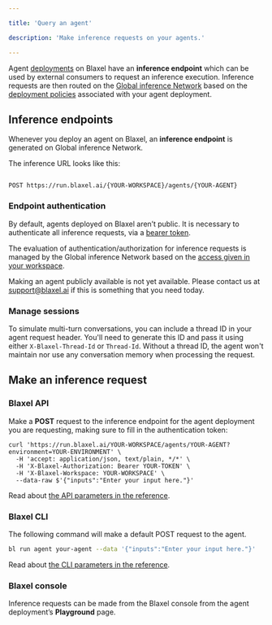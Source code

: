 ```yaml
---

title: 'Query an agent'

description: 'Make inference requests on your agents.'

---
```


Agent [deployments](Overview%2015347e47b1ea807bbba6d269c01e633d) on Blaxel have an **inference endpoint** which can be used by external consumers to request an inference execution. Inference requests are then routed on the [Global inference Network](../Models/Global-Inference-Network%2013847e47b1ea8199a2b3fa9c62f9e09e) based on the [deployment policies](../Model-Governance/Policies) associated with your agent deployment. 

## Inference endpoints

Whenever you deploy an agent on Blaxel, an **inference endpoint** is generated on Global inference Network.

The inference URL looks like this:

```http Query agent

POST https://run.blaxel.ai/{YOUR-WORKSPACE}/agents/{YOUR-AGENT}

```

### Endpoint authentication

By default, agents deployed on Blaxel aren’t public. It is necessary to authenticate all inference requests, via a [bearer token](../Security/Access-tokens).

The evaluation of authentication/authorization for inference requests is managed by the Global inference Network based on the [access given in your workspace](../Security/Workspace-access-control).

<Info>Making an agent publicly available is not yet available. Please contact us at [support@blaxel.ai](mailto:support@blaxel.ai) if this is something that you need today.</Info>

### Manage sessions

To simulate multi-turn conversations, you can include a thread ID in your agent request header. You'll need to generate this ID and pass it using either `X-Blaxel-Thread-Id` or `Thread-Id`. Without a thread ID, the agent won't maintain nor use any conversation memory when processing the request.

## Make an inference request

### Blaxel API

Make a **POST** request to the inference endpoint for the agent deployment you are requesting, making sure to fill in the authentication token:

```
curl 'https://run.blaxel.ai/YOUR-WORKSPACE/agents/YOUR-AGENT?environment=YOUR-ENVIRONMENT' \
  -H 'accept: application/json, text/plain, */*' \
  -H 'X-Blaxel-Authorization: Bearer YOUR-TOKEN' \
  -H 'X-Blaxel-Workspace: YOUR-WORKSPACE' \
  --data-raw $'{"inputs":"Enter your input here."}'
```

Read about [the API parameters in the reference](https://docs.blaxel.ai/api-reference/inference).

### Blaxel CLI

The following command will make a default POST request to the agent.

```bash
bl run agent your-agent --data '{"inputs":"Enter your input here."}'
```

Read about [the CLI parameters in the reference](https://docs.blaxel.ai/cli-reference/bl_run).

### Blaxel console

Inference requests can be made from the Blaxel console from the agent deployment’s **Playground** page.